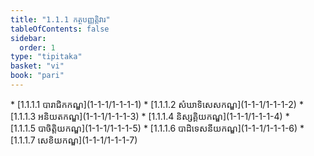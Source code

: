 ```yaml
---
title: "1.1.1 កត្ថបញ្ញត្តិវារ"
tableOfContents: false
sidebar:
  order: 1
type: "tipitaka"
basket: "vi"
book: "pari"
---
```



<DynamicBreadcrumb />



<TableOfContents book="pari" section="1.1.1">
* [1.1.1.1 បារាជិកកណ្ឌ](1-1-1/1-1-1-1)
* [1.1.1.2 សំឃាទិសេសកណ្ឌ](1-1-1/1-1-1-2)
* [1.1.1.3 អនិយតកណ្ឌ](1-1-1/1-1-1-3)
* [1.1.1.4 និស្សគ្គិយកណ្ឌ](1-1-1/1-1-1-4)
* [1.1.1.5 បាចិត្តិយកណ្ឌ](1-1-1/1-1-1-5)
* [1.1.1.6 បាដិទេសនីយកណ្ឌ](1-1-1/1-1-1-6)
* [1.1.1.7 សេខិយកណ្ឌ](1-1-1/1-1-1-7)
</TableOfContents>
